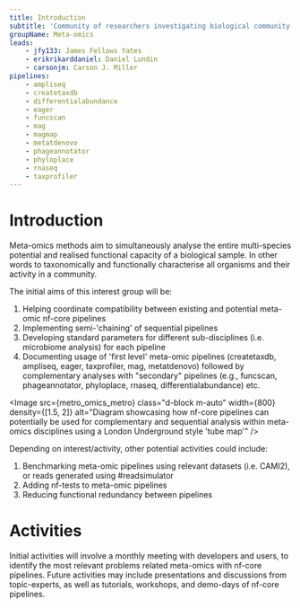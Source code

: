 ```yaml
---
title: Introduction
subtitle: 'Community of researchers investigating biological community composition and dynamics using metagenomic, metatranscriptomic, and metaproteomic approaches.'
groupName: Meta-omics
leads:
    - jfy133: James Fellows Yates
    - erikrikarddaniel: Daniel Lundin
    - carsonjm: Carson J. Miller
pipelines:
    - ampliseq
    - createtaxdb
    - differentialabundance
    - eager
    - funcscan
    - mag
    - magmap
    - metatdenovo
    - phageannotator
    - phyloplace
    - rnaseq
    - taxprofiler
---
```



# Introduction

Meta-omics methods aim to simultaneously analyse the entire multi-species potential and realised functional capacity of a biological sample. In other words to taxonomically and functionally characterise all organisms and their activity in a community.

The initial aims of this interest group will be:

1. Helping coordinate compatibility between existing and potential meta-omic nf-core pipelines
2. Implementing semi-'chaining' of sequential pipelines
3. Developing standard parameters for different sub-disciplines (i.e. microbiome analysis) for each pipeline
4. Documenting usage of 'first level' meta-omic pipelines (createtaxdb, ampliseq, eager, taxprofiler, mag, metatdenovo) followed by complementary analyses with "secondary" pipelines (e.g., funcscan, phageannotator, phyloplace, rnaseq, differentialabundance) etc.

<Image
    src={metro_omics_metro}
    class="d-block m-auto"
    width={800}
    density={[1.5, 2]}
    alt="Diagram showcasing how nf-core pipelines can potentially be used for complementary and sequential analysis within meta-omics disciplines using a London Underground style 'tube map'"
/>

Depending on interest/activity, other potential activities could include:

1. Benchmarking meta-omic pipelines using relevant datasets (i.e. CAMI2), or reads generated using #readsimulator
2. Adding nf-tests to meta-omic pipelines
3. Reducing functional redundancy between pipelines

# Activities

Initial activities will involve a monthly meeting with developers and users, to identify the most relevant problems related meta-omics with nf-core pipelines. Future activities may include presentations and discussions from topic-experts, as well as tutorials, workshops, and demo-days of nf-core pipelines.
